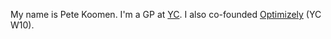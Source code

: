 <PageWrapper>

My name is Pete Koomen. I'm a GP at [YC](https://www.ycombinator.com/). I also co-founded [Optimizely](https://www.optimizely.com/) (YC W10).

</PageWrapper>
